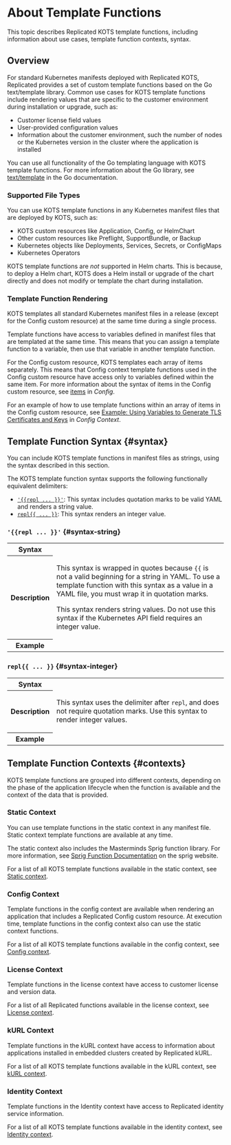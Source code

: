 
# About Template Functions

This topic describes Replicated KOTS template functions, including information about use cases, template function contexts, syntax.

## Overview

For standard Kubernetes manifests deployed with Replicated KOTS, Replicated provides a set of custom template functions based on the Go text/template library. Common use cases for KOTS template functions include rendering values that are specific to the customer environment during installation or upgrade, such as:
* Customer license field values
* User-provided configuration values
* Information about the customer environment, such the number of nodes or the Kubernetes version in the cluster where the application is installed

You can use all functionality of the Go templating language with KOTS template functions. For more information about the Go library, see [text/template](https://golang.org/pkg/text/template/) in the Go documentation.

### Supported File Types

You can use KOTS template functions in any Kubernetes manifest files that are deployed by KOTS, such as:
* KOTS custom resources like Application, Config, or HelmChart
* Other custom resources like Preflight, SupportBundle, or Backup
* Kubernetes objects like Deployments, Services, Secrets, or ConfigMaps
* Kubernetes Operators

KOTS template functions are _not_ supported in Helm charts. This is because, to deploy a Helm chart, KOTS does a Helm install or upgrade of the chart directly and does not modify or template the chart during installation.

### Template Function Rendering

KOTS templates all standard Kubernetes manifest files in a release (except for the Config custom resource) at the same time during a single process.

Template functions have access to variables defined in manifest files that are templated at the same time. This means that you can assign a template function to a variable, then use that variable in another template function.

For the Config custom resource, KOTS templates each array of items separately. This means that Config context template functions used in the Config custom resource have access only to variables defined within the same item. For more information about the syntax of items in the Config custom resource, see [items](/reference/custom-resource-config#items) in _Config_.

For an example of how to use template functions within an array of items in the Config custom resource, see [Example: Using Variables to Generate TLS Certificates and Keys](template-functions-config-context#tls-cert-example) in _Config Context_.

## Template Function Syntax {#syntax}

You can include KOTS template functions in manifest files as strings, using the syntax described in this section.

The KOTS template function syntax supports the following functionally equivalent delimiters:
* [`'{{repl ... }}'`](#syntax-string): This syntax includes quotation marks to be valid YAML and renders a string value.
* [`repl{{ ... }}`](#syntax-integer): This syntax renders an integer value.

### `'{{repl ... }}'` {#syntax-string}

<table>
  <tr>
    <th>Syntax</th>
    <td><SyntaxString/></td>
  </tr>
  <tr>
    <th>Description</th>
    <td>
      <p>This syntax is wrapped in quotes because <code>&#123;&#123;</code> is not a valid beginning for a string in YAML.
      To use a template function with this syntax as a value in a YAML file, you must wrap it in quotation marks.</p>
      <p>This syntax renders string values. Do not use this syntax if the Kubernetes API field requires an integer value.</p></td>
  </tr>
  <tr>
    <th>Example</th>
    <td><SyntaxStringExample/>
    </td>
  </tr>
</table>

### `repl{{ ... }}` {#syntax-integer}

<table>
  <tr>
    <th>Syntax</th>
    <td><SyntaxInteger/></td>
  </tr>
  <tr>
    <th>Description</th>
    <td><p>This syntax uses the delimiter after <code>repl</code>, and does not require quotation marks.
    Use this syntax to render integer values.</p></td>
  </tr>
  <tr>
    <th>Example</th>
    <td><SyntaxIntegerExample/>
    </td>
  </tr>
</table>


## Template Function Contexts {#contexts}

KOTS template functions are grouped into different contexts, depending on the phase of the application lifecycle when the function is available and the context of the data that is provided.

### Static Context

You can use template functions in the static context in any manifest file. Static context template functions are available at any time.

The static context also includes the Masterminds Sprig function library. For more information, see [Sprig Function Documentation](http://masterminds.github.io/sprig/) on the sprig website.

For a list of all KOTS template functions available in the static context, see [Static context](template-functions-static-context).

### Config Context

Template functions in the config context are available when rendering an application that includes a Replicated Config custom resource.
At execution time, template functions in the config context also can use the static context functions.

For a list of all KOTS template functions available in the config context, see [Config context](template-functions-config-context).

### License Context

Template functions in the license context have access to customer license and version data.

For a list of all Replicated functions available in the license context, see [License context](template-functions-license-context).

### kURL Context

Template functions in the kURL context have access to information about applications installed in embedded clusters created by Replicated kURL.

For a list of all KOTS template functions available in the kURL context, see [kURL context](template-functions-kurl-context).

### Identity Context

Template functions in the Identity context have access to Replicated identity service information.

For a list of all KOTS template functions available in the identity context, see [Identity context](template-functions-identity-context).
